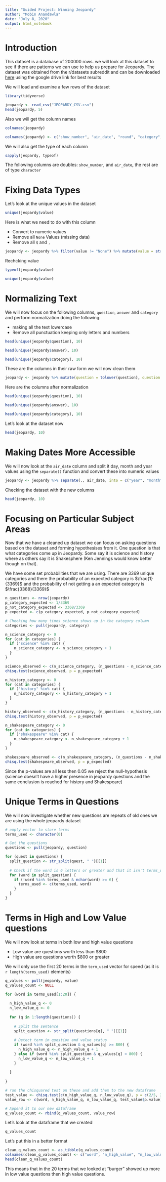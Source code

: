 ---
title: "Guided Project: Winning Jeopardy"
author: "Mobin Anandawla"
date: "July 8, 2020"
output: html_notebook
---

# Introduction

This dataset is a database of 200000 rows.  we will look at this dataset to see if there are patterns we can use to help us prepare for Jeopardy.  The dataset was obtained from the r/datasets subreddit and can be downloaded [here](https://www.reddit.com/r/datasets/comments/1uyd0t/200000_jeopardy_questions_in_a_json_file/) using the google drive link for best results

We will load and examine a few rows of the dataset
```{r}
library(tidyverse)

jeopardy <- read_csv("JEOPARDY_CSV.csv")
head(jeopardy, 5)
```

Also we will get the column names
```{r}
colnames(jeopardy)
```

```{r}
colnames(jeopardy) <- c("show_number", "air_date", "round", "category", "value", "question", "answer")
```

We will also get the type of each column
```{r}
sapply(jeopardy, typeof)
```

The following columns are doubles: `show_number`, and `air_date`, the rest are of type `character`

# Fixing Data Types

Let's look at the unique values in the dataset
```{r}
unique(jeopardy$value)
```

Here is what we need to do with this column


* Convert to numeric values
* Remove all `None` Values (missing data)
* Remove all `$` and `,`

```{r}
jeopardy <- jeopardy %>% filter(value != "None") %>% mutate(value = str_replace_all(value, "[$,]",""), value = as.numeric(value))
```

Rechcking value
```{r}
typeof(jeopardy$value)
```

```{r}
unique(jeopardy$value)
```

# Normalizing Text

We will now focus on the following columns, `question`, `answer` and `category` and perform normalization doing the following

* making all the text lowercase
* Remove all punctuation keeping only letters and numbers

```{r}
head(unique(jeopardy$question), 10)
```

```{r}
head(unique(jeopardy$answer), 10)
```

```{r}
head(unique(jeopardy$category), 10)
```

These are the columns in their raw form we will now clean them
```{r}
jeopardy <- jeopardy %>% mutate(question = tolower(question), question = str_replace_all(question, "[^A-Za-z0-9 ]", ""), answer = tolower(answer), answer = str_replace_all(answer, "[^A-Za-z0-9 ]", ""), category = tolower(category), category = str_replace_all(category, "[^A-Za-z0-9 ]", ""))
```

Here are the columns after normalization

```{r}
head(unique(jeopardy$question), 10)
```

```{r}
head(unique(jeopardy$answer), 10)
```

```{r}
head(unique(jeopardy$category), 10)
```

Let's look at the dataset now
```{r}
head(jeopardy, 10)
```

# Making Dates More Accessible

We will now look at the `air_date` column and split it day, month and year values using the `separate()` function and convert these into numeric values

```{r}
jeopardy <- jeopardy %>% separate(., air_date, into = c("year", "month", "day"), sep = "-") %>% mutate(year = as.numeric(year), month = as.numeric(month), day = as.numeric(day))
```

Checking the dataset with the new columns
```{r}
head(jeopardy, 10)
```

# Focusing on Particular Subject Areas

Now that we have a cleaned up dataset we can focus on asking questions based on the dataset and forming hypothesises from it.  One question is that what categories come up in Jeopardy.  Some say it is science and history where as others say it is Shakesphere (Ken Jennings would know better though on that).

We have some set probabilities that we are using.  There are 3369 unique categories and there the probability of an expected category is $\frac{1}{3369}$ and the probability of not getting a an expected category is $\frac{3368}{3369}$

```{r}
n_questions <- nrow(jeopardy)
p_category_expected <- 1/3369
p_not_category_expected <- 3368/3369
p_expected <- c(p_category_expected, p_not_category_expected)

# Checking how many times science shows up in the category column
categories <- pull(jeopardy, category)

n_science_category <- 0
for (cat in categories) {
  if ("science" %in% cat) {
    n_science_category <- n_science_category + 1
  } 
}

science_observed <- c(n_science_category, (n_questions - n_science_category))
chisq.test(science_observed, p = p_expected)
```

```{r}
n_history_category <- 0
for (cat in categories) {
  if ("history" %in% cat) {
    n_history_category <- n_history_category + 1
  } 
}

history_observed <- c(n_history_category, (n_questions - n_history_category))
chisq.test(history_observed, p = p_expected)
```

```{r}
n_shakespeare_category <- 0
for (cat in categories) {
  if ("shakespeare" %in% cat) {
    n_shakespeare_category <- n_shakespeare_category + 1
  } 
}

shakespeare_observed <- c(n_shakespeare_category, (n_questions - n_shakespeare_category))
chisq.test(shakespeare_observed, p = p_expected)
```

Since the p-values are all less then 0.05 we reject the null-hypothesis (science doesn't have a higher presence in jeopardy questions and the same conclusion is reached for history and Shakespeare)

# Unique Terms in Questions

We will now investigate whether new questions are repeats of old ones we are using the whole jeopardy dataset

```{r}
# empty vector to store terms
terms_used <- character(0)

# Get the questions
questions <- pull(jeopardy, question)

for (quest in questions) {
  split_question <- str_split(quest, " ")[[1]]
  
  # Check if the word is 6 letters or greater and that it isn't terms_used
  for (word in split_question) {
    if (!word %in% terms_used & nchar(word) >= 6) {
      terms_used <- c(terms_used, word)
    }
  }
}

```

# Terms in High and Low Value questions

We will now look at terms in both low and high value questions

* Low value are questions worth less than \$800
* High value are questions worth \$800 or greater

We will only use the first 20 terms in the `term_used` vector for speed (as it is `r length(terms_used)` elements)

```{r}

q_values <- pull(jeopardy, value)
q_values_count <- NULL

for (word in terms_used[1:20]) {
  
  n_high_value_q <- 0
  n_low_value_q <- 0
  
  for (q in 1:length(questions)) {
    
    # Split the sentence
    split_question <- str_split(questions[q], " ")[[1]]
    
    # Detect term in question and value status
    if (word %in% split_question & q_values[q] >= 800) {
      n_high_value_q <- n_high_value_q + 1
    } else if (word %in% split_question & q_values[q] < 800) {
      n_low_value_q <- n_low_value_q + 1
    }
    
  }
  
}

```

```{r}
# run the chisquared test on these and add them to the new dataframe
test_value <- chisq.test(c(n_high_value_q, n_low_value_q), p = c(2/5, 3/5))
value_row <- c(word, n_high_value_q, n_low_value_q, test_value$p.value)

# Append it to our new dataframe
q_values_count <- rbind(q_values_count, value_row)
```

Let's look at the dataframe that we created
```{r}
q_values_count
```

Let's put this in a better format
```{r}
clean_q_values_count <- as_tibble(q_values_count)
colnames(clean_q_values_count) <- c("word", "n_high_value", "n_low_value", "p_value")
head(clean_q_values_count)
```

This means that in the 20 terms that we looked at "burger" showed up more in low value questions then high value questions.
